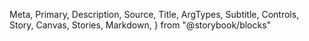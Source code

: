   Meta,
  Primary,
  Description,
  Source,
  Title,
  ArgTypes,
  Subtitle,
  Controls,
  Story,
  Canvas,
  Stories,
  Markdown,
} from "@storybook/blocks"

<Meta of={CardStories} />

<Title />

<Description of={CardStories} />

```tsx
import { Card } from "@einride/ui"
```

## Basic

<Description of={CardStories.Basic} />

<Canvas of={CardStories.Basic} />

<Controls of={CardStories.Basic} />

## Gauge

<Description of={CardStories.Gauge} />

<Canvas of={CardStories.Gauge} />

<Controls of={CardStories.Gauge} include={["background", "borderRadius"]} />

## Nested cards

<Description of={CardStories.InsideCard} />

<Canvas of={CardStories.InsideCard} />

<Controls of={CardStories.InsideCard} include={["background", "borderRadius"]} />

## Input in card

<Description of={CardStories.WithInput} />

<Canvas of={CardStories.WithInput} />

<Controls of={CardStories.WithInput} include={["background", "borderRadius"]} />

